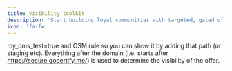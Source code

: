 ```yaml
---
title: Visibility toolkit
description: 'Start building loyal communities with targeted, gated offers.'
icon: 'fa-fw'
---
```



my_oms_test=true and OSM rule so you can show it by adding that path (or staging etc). 
Everything after the domain (i.e. starts after https://secure.gocertify.me/) is used to determine the visibility of the offer.